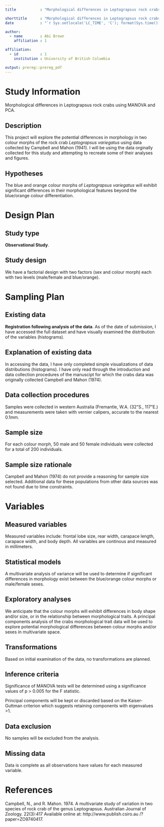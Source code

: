 ```yaml
---
title           : "Morphological differences in Leptograpsus rock crabs"

shorttitle      : "Morphological differences in Leptograpsus rock crabs"
date            : "`r Sys.setlocale('LC_TIME', 'C'); format(Sys.time(), '%d\\\\. %B %Y')`"

author: 
  - name        : Abi Brown
    affiliation : 1

affiliation:
  - id          : 1
    institution : University of British Columbia

output: prereg::prereg_pdf
---
```


# Study Information

Morphological differences in Leptograpsus rock crabs using MANOVA and PCA.

## Description

This project will explore the potential differences in morphology in two colour morphs of the rock crab *Leptograpsus variegatus* using data collected by Campbell and Mahon (1941). I will be using the data orginally collected for this study and attempting to recreate some of their analyses and figures.

## Hypotheses

The blue and orange colour morphs of *Leptograpsus variegatus* will exhibit significant differences in their morphological features beyond the blue/orange colour differentiation.

# Design Plan

## Study type

**Observational Study**.

## Study design

We have a factorial design with two factors (sex and colour morph) each with two levels (male/female and blue/orange).

# Sampling Plan

## Existing data

**Registration following analysis of the data**. As of the date of submission, I have accessed the full dataset and have visually examined the distribution of the variables (histograms).

## Explanation of existing data

In accessing the data, I have only completed simple visualizations of data distributions (histograms). I have only read through the introduction and data collection procedures of the manuscipt for which the crabs data was originally collected Campbell and Mahon (1974).

## Data collection procedures

Samples were collected in western Australia (Fremantle, W.A. (32"S., 117"E.) and measurements were taken with vernier calipers, accurate to the nearest 0.1mm.

## Sample size

For each colour morph, 50 male and 50 female individuals were collected for a total of 200 individuals.

## Sample size rationale

Campbell and Mahon (1974) do not provide a reasoning for sample size selected. Additional data for these populations from other data sources was not found due to time constraints.

# Variables

## Measured variables

Measured variables include: frontal lobe size, rear width, carapace length, carapace width, and body depth. All variables are continous and measured in millimeters.

## Statistical models

A multivariate analysis of variance will be used to determine if significant differences in morphology exist between the blue/orange colour morphs or male/female sexes.

## Exploratory analyses

We anticipate that the colour morphs will exhibit differences in body shape and/or size, or in the relationship between morphological traits. A principal components analysis of the crabs morphological trait data will be used to explore potential morphological differences between colour morphs and/or sexes in multivariate space.

## Transformations

Based on initial examination of the data, no transformations are planned.

## Inference criteria

Significance of MANOVA tests will be determined using a significance values of p \> 0.005 for the F statistic.

Principal components will be kept or discarded based on the Kaiser-Guttman criterion which suggests retaining components with eigenvalues \>1.

## Data exclusion

No samples will be excluded from the analysis.

## Missing data

Data is complete as all observations have values for each measured variable.

# References

\vspace{-1pc}
\setlength{\parindent}{-0.5in}
\setlength{\leftskip}{-1in}
\setlength{\parskip}{8pt}

Campbell, N., and R. Mahon. 1974. A multivariate study of variation in two species of rock crab of the genus Leptograpsus. Australian Journal of Zoology. 22(3):417 Available online at: http://www.publish.csiro.au /?paper=ZO9740417.
\noindent

